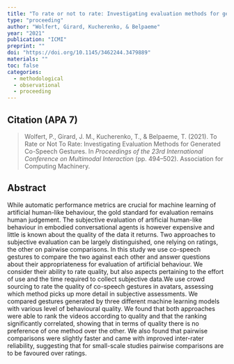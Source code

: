 ```yaml
---
title: "To rate or not to rate: Investigating evaluation methods for generated co-speech gestures"
type: "proceeding"
author: "Wolfert, Girard, Kucherenko, & Belpaeme"
year: "2021"
publication: "ICMI"
preprint: ""
doi: "https://doi.org/10.1145/3462244.3479889"
materials: ""
toc: false
categories:
  - methodological
  - observational
  - proceeding
---
```


## Citation (APA 7)

> Wolfert, P., Girard, J. M., Kucherenko, T., & Belpaeme, T. (2021). To Rate or Not To Rate: Investigating Evaluation Methods for Generated Co-Speech Gestures. In *Proceedings of the 23rd International Conference on Multimodal Interaction* (pp. 494–502). Association for Computing Machinery.

## Abstract

While automatic performance metrics are crucial for machine learning of artificial human-like behaviour, the gold standard for evaluation remains human judgement. The subjective evaluation of artificial human-like behaviour in embodied conversational agents is however expensive and little is known about the quality of the data it returns. Two approaches to subjective evaluation can be largely distinguished, one relying on ratings, the other on pairwise comparisons. In this study we use co-speech gestures to compare the two against each other and answer questions about their appropriateness for evaluation of artificial behaviour. We consider their ability to rate quality, but also aspects pertaining to the effort of use and the time required to collect subjective data.We use crowd sourcing to rate the quality of co-speech gestures in avatars, assessing which method picks up more detail in subjective assessments. We compared gestures generated by three different machine learning models with various level of behavioural quality. We found that both approaches were able to rank the videos according to quality and that the ranking significantly correlated, showing that in terms of quality there is no preference of one method over the other. We also found that pairwise comparisons were slightly faster and came with improved inter-rater reliability, suggesting that for small-scale studies pairwise comparisons are to be favoured over ratings.
